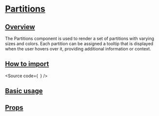 

<Meta of={Stories} />

# [Partitions](#partitions)

## [Overview](#overview)

The Partitions component is used to render a set of partitions with varying sizes and colors. 
Each partition can be assigned a tooltip that is displayed when the user hovers over it, 
providing additional information or context.

## [How to import](#how-to-import)

<Source
  code={`
`}
/>

## [Basic usage](#basic-usage)

<Canvas of={Stories.Base} />

## [Props](#props)

<ArgTypes of={Stories} />
